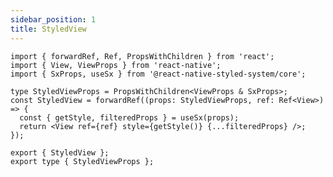 ```yaml
---
sidebar_position: 1
title: StyledView
---
```


```tsx title='StyledView.tsx'
import { forwardRef, Ref, PropsWithChildren } from 'react';
import { View, ViewProps } from 'react-native';
import { SxProps, useSx } from '@react-native-styled-system/core';

type StyledViewProps = PropsWithChildren<ViewProps & SxProps>;
const StyledView = forwardRef((props: StyledViewProps, ref: Ref<View>) => {
  const { getStyle, filteredProps } = useSx(props);
  return <View ref={ref} style={getStyle()} {...filteredProps} />;
});

export { StyledView };
export type { StyledViewProps };
```